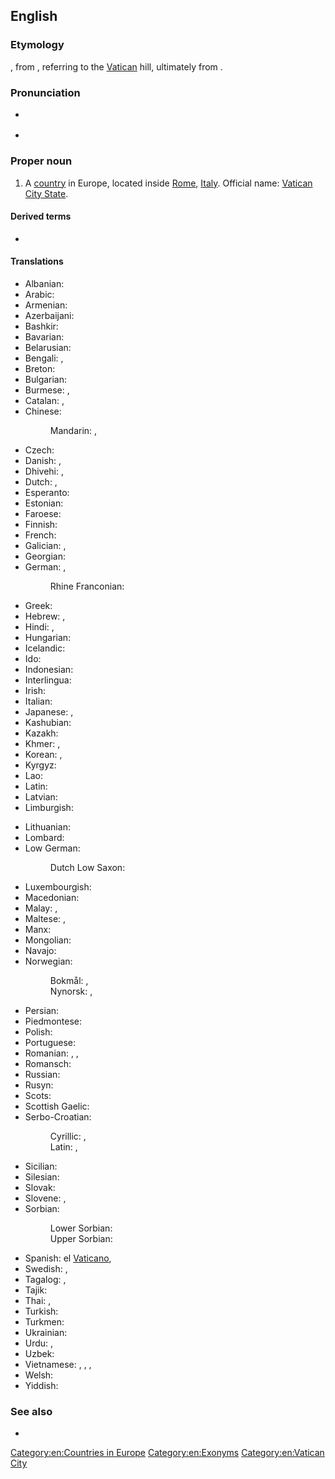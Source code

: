 ==English==
{{wikipedia}}

===Etymology===
{{calque|en|it|Città del Vaticano}}, from {{der|en|la|Cīvitās Vāticāna|t=Vatican City}}, referring to the [[Vatican]] hill, ultimately from {{m|la|vāticinor|t=I prophesy}}.

===Pronunciation===
* {{a|UK|US}} {{IPA|/ˈvæ.tɪ.kən ˈsɪt.i/|lang=en}}
* {{audio|en-us-Vatican City.ogg|Audio (US)|lang=en}}

===Proper noun===
{{en-proper noun|head=[[Vatican]] [[city|City]]}}

# {{senseid|en|Q237}}A [[country]] in Europe, located inside [[Rome]], [[Italy]]. Official name: [[Vatican City State]].

====Derived terms====
* {{l|en|Vaticanian}} {{gloss|a person from Vatican City}}

====Translations====
{{trans-top|id=Q237|State of the Vatican City}}
* Albanian: {{t|sq|Vatikan|m}}
* Arabic: {{t|ar|اَلْفَاتِيكَان|m|tr=al-fatikān}}
* Armenian: {{t+|hy|Վատիկան}}
* Azerbaijani: {{t+|az|Vatikan}}
* Bashkir: {{t|ba|Ватикан}}
* Bavarian: {{t|bar|Vatikanstod}}
* Belarusian: {{t|be|Ватыка́н|m}}
* Bengali: {{t|bn|ভ্যাটিকান সিটি}}, {{t+|bn|ভ্যাটিকান}}
* Breton: {{t|br|Vatikan|alt=ar Vatikan}}
* Bulgarian: {{t+|bg|Ватика́на|f}}
* Burmese: {{t|my|ဗာတီကန်စီးတီး}}, {{t|my|ဗာတီကန်}}
* Catalan: {{t+|ca|Ciutat del Vaticà|f}}, {{t+|ca|Vaticà|m|alt=el Vaticà}}
* Chinese:
*: Mandarin: {{t+|cmn|梵蒂岡}}, {{t+|cmn|梵蒂冈|m|tr=Fàndìgāng}}
* Czech: {{t+|cs|Vatikán|m}}
* Danish: {{t+|da|Vatikanstaten}}, {{t|da|Vatikanet}}
* Dhivehi: {{t+|dv|ވެޓިކަން ސިޓީ}}, {{t|dv|ވެޓިކަން}}
* Dutch: {{t+|nl|Vaticaanstad|f}}, {{t+|nl|Vaticaan|n|alt=het Vaticaan}}
* Esperanto: {{t+|eo|Vatikano}}
* Estonian: {{t+|et|Vatikan}}
* Faroese: {{t|fo|Vatikanið|n}}
* Finnish: {{t+|fi|Vatikaani}}
* French: {{t+|fr|Vatican|m}}
* Galician: {{t|gl|O Vaticano|m}}, {{t+|gl|Cidade do Vaticano}}
* Georgian: {{t|ka|ვატიკანი}}
* German: {{t+|de|Vatikanstadt|f}}, {{t+|de|Vatikan|m}}
*: Rhine Franconian: {{t|gmw-rfr|Wadigaan}} {{qualifier|Palatine}}
* Greek: {{t+|el|Βατικανό|n}}
* Hebrew: {{t|he|קִרְײַת הָװַתִיקָן|tr=kiryat ha-vatikan}}, {{t|he|הװתיקן|alt=הָװַתִיקָן / הָוָתִיקָן|tr=ha-vatikan}}
* Hindi: {{t|hi|वेटिकन सिटी}}, {{t|hi|वेटिकन}}
* Hungarian: {{t+|hu|Vatikán}}
* Icelandic: {{t|is|Vatíkanborg|f}}
* Ido: {{t+|io|Vatikano}}
* Indonesian: {{t+|id|Vatikan}}
* Interlingua: {{t|ia|Vaticano}}
* Irish: {{t|ga|Cathair na Vatacáine|f}}
* Italian: {{t|it|Città del Vaticano|f}}
* Japanese: {{t+|ja|バチカン|tr=Bachikan}}, {{t|ja|法王庁|tr=ほうおうちょう, Hōōchō}}
* Kashubian: {{t|csb|Watikan}}
* Kazakh: {{t|kk|Ватикан}}
* Khmer: {{t+|km|បុរីវ៉ាទីកង់}}, {{t|km|វ៉ាទីកង់}}
* Korean: {{t|ko|^바티칸 시국}}, {{t|ko|^바티칸}}
* Kyrgyz: {{t|ky|Ватикан}}
* Lao: {{t|lo|ວາຕິກັນ}}
* Latin: {{t|la|Civitas Vaticana|f}}
* Latvian: {{t+|lv|Vatikāns|m}}
* Limburgish: {{t+|li|Vatikaanstad}}
{{trans-mid}}
* Lithuanian: {{t+|lt|Vatikanas|m}}
* Lombard: {{t|lmo|Cità del Vatican}}
* Low German:
*: Dutch Low Saxon: {{t|nds-nl|Vatikaanstad|f}}
* Luxembourgish: {{t|lb|Vatikanstad}}
* Macedonian: {{t+|mk|Ва́тикан|m}}
* Malay: {{t|ms|Kota Vatikan}}, {{t|ms|Vatikan}}
* Maltese: {{t|mt|[[il-]][[Vatican|Vatikan]]}}, {{t|mt|Il-Belt tal-Vatikan}}
* Manx: {{t|gv|Ard-Valley yn Phaab|m}}
* Mongolian: {{t|mn|Ватикан}}
* Navajo: {{t|nv|Bádikin Sídii}}
* Norwegian:
*: Bokmål: {{t+|nb|Vatikanstaten|n}}, {{t|nb|Vatikanet|n}}
*: Nynorsk: {{t+|nn|Vatikanstaten|n}}, {{t|nn|Vatikanet|n}}
* Persian: {{t+|fa|واتیکان|tr=vâtikân}}
* Piedmontese: {{t|pms|Sità dël Vatican}}
* Polish: {{t+|pl|Watykan|m}}
* Portuguese: {{t+|pt|Vaticano}}
* Romanian: {{t+|ro|Vatican|n}}, {{q|sometimes}} {{t+|ro|Sfântul Scaun|n}}, {{t|ro|Statul Cetății Vaticanului|n}}
* Romansch: {{t|rm|Citad dal Vatican|f}}
* Russian: {{t+|ru|Ватика́н|m}}
* Rusyn: {{t|rue|Ватікан}}
* Scots: {{t|sco|Vatican Ceety}}
* Scottish Gaelic: {{t|gd|Cathair na Bhatacain}}
* Serbo-Croatian:
*: Cyrillic: {{t|sh|Ва̏тика̄н|m}}, {{t|sh|Све̑та̄ Сто̀лица|f}}
*: Latin: {{t+|sh|Vȁtikān|m}}, {{t|sh|Svȇtā Stòlica|f}}
* Sicilian: {{t|scn|Cità dû Vaticanu|f}}
* Silesian: {{t|szl|Watykůn|n}}
* Slovak: {{t+|sk|Vatikán|m}}
* Slovene: {{t+|sl|Vatikan|m}}, {{t+|sl|Sveti sedež|m}}
* Sorbian:
*: Lower Sorbian: {{t|dsb|Vatikańske město}}
*: Upper Sorbian: {{t|hsb|Vatikanske město}}
* Spanish: el [[Vaticano]], {{t+|es|Ciudad del Vaticano}}
* Swedish: {{t+|sv|Vatikanstaten}}, {{t+|sv|Vatikanen}}
* Tagalog: {{t|tl|Lungsod Batikano}}, {{t|tl|Batikano}}
* Tajik: {{t+|tg|Вотикон}}
* Thai: {{t|th|วาติกัน}}, {{t|th|นครวาติกัน|tr=ná-kɔɔn waa-dtì-gan}}
* Turkish: {{t+|tr|Vatikan}}
* Turkmen: {{t|tk|Watikan}}
* Ukrainian: {{t+|uk|Ватика́н|m}}
* Urdu: {{t|ur|ویٹیکن سٹی|tr=vēṭikan siṭī}}, {{t|ur|ویٹیکن|tr=vēṭikan}}
* Uzbek: {{t+|uz|Vatikan}}
* Vietnamese: {{t|vi|Thành Va-ti-căng}}, {{t|vi|Va-ti-căng}}, {{t|vi|Thành Quốc Vatican}}, {{t|vi|Thành Vatican}}
* Welsh: {{t|cy|Dinas y Fatican|f}}
* Yiddish: {{t|yi|וואַטיקאַן}}
{{trans-bottom}}

===See also===
* {{l|en|Appendix:Countries of the world|Countries of the world}}

[[Category:en:Countries in Europe]]
[[Category:en:Exonyms]]
[[Category:en:Vatican City]]
